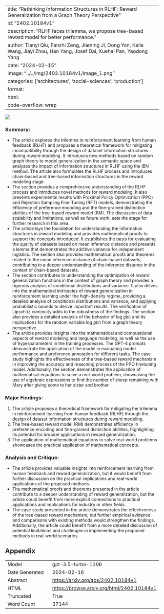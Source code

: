 
---
title: "Rethinking Information Structures in RLHF: Reward Generalization from a Graph Theory Perspective"
id: "2402.10184v1"
description: "RLHF faces trilemma, we propose tree-based reward model for better performance."
author: Tianyi Qiu, Fanzhi Zeng, Jiaming Ji, Dong Yan, Kaile Wang, Jiayi Zhou, Han Yang, Josef Dai, Xuehai Pan, Yaodong Yang
date: "2024-02-15"
image: "../../img/2402.10184v1/image_1.png"
categories: ['architectures', 'social-sciences', 'production']
format:
  html:
    code-overflow: wrap
---

![](../../img/2402.10184v1/image_1.png)

### Summary:
- The article explores the trilemma in reinforcement learning from human feedback (RLHF) and proposes a theoretical framework for mitigating incompatibility through the design of dataset information structures during reward modeling. It introduces new methods based on random graph theory to model generalization in the semantic space and analyzes the impact of information structures in RLHF using the IBN method. The article also formulates the RLHF process and introduces chain-based and tree-based information structures in the reward modeling stage.
- The section provides a comprehensive understanding of the RLHF process and introduces novel methods for reward modeling. It also presents experimental results with Proximal Policy Optimization (PPO) and Rejection Sampling Fine-Tuning (RFT) models, demonstrating the efficiency of preference encoding and the fine-grained distinction abilities of the tree-based reward model (RM). The discussion of data scalability and limitations, as well as future work, sets the stage for further research in this area.
- The article lays the foundation for understanding the information structures in reward modeling and provides mathematical proofs to support the concepts introduced. It establishes the basis for evaluating the quality of datasets based on mean inference distance and presents a lemma that demonstrates the additive variance for independent logistics. The section also provides mathematical proofs and theorems related to the mean inference distance of chain-based datasets, contributing to a deeper understanding of the inference distance in the context of chain-based datasets.
- The section contributes to understanding the optimization of reward generalization functions in the context of graph theory and provides a rigorous analysis of conditional distributions and variance. It also delves into the mathematical intricacies of reward generalization in reinforcement learning under the high-density regime, providing a detailed analysis of conditional distributions and variance, and applying probabilistic bounds to derive important results. The verification of Lipschitz continuity adds to the robustness of the findings. The section also provides a detailed analysis of the behavior of log 𝑔(𝑣) and its implications for the random variable log 𝑔(𝑣) from a graph theory perspective.
- The article provides insights into the mathematical and computational aspects of reward modeling and language modeling, as well as the use of hyperparameters in the training processes. The GPT-4 prompts demonstrate the application of the model in evaluating model performance and preference annotation for different tasks. The case study highlights the effectiveness of the tree-based reward mechanism in improving the accuracy and reasoning process of the PPO finetuning model. Additionally, the section demonstrates the application of mathematical equations to solve a real-world problem, showcasing the use of algebraic expressions to find the number of sheep remaining with Mary after giving some to her sister and brother.

### Major Findings:
1. The article proposes a theoretical framework for mitigating the trilemma in reinforcement learning from human feedback (RLHF) through the design of dataset information structures during reward modeling.
2. The tree-based reward model (RM) demonstrates efficiency in preference encoding and fine-grained distinction abilities, highlighting its potential for broader applications in reward generalization.
3. The application of mathematical equations to solve real-world problems showcases the practical application of mathematical concepts.

### Analysis and Critique:
- The article provides valuable insights into reinforcement learning from human feedback and reward generalization, but it would benefit from further discussion on the practical implications and real-world applications of the proposed methods.
- The mathematical proofs and theorems presented in the article contribute to a deeper understanding of reward generalization, but the article could benefit from more explicit connections to practical applications and implications for industry or other fields.
- The case study presented in the article demonstrates the effectiveness of the tree-based reward mechanism, but further empirical evidence and comparisons with existing methods would strengthen the findings. Additionally, the article could benefit from a more detailed discussion of potential limitations and challenges in implementing the proposed methods in real-world scenarios.

## Appendix

|          |          |
|----------|----------|
| Model     | gpt-3.5-turbo-1106       |
| Date Generated     | 2024-02-16       |
| Abstract | [https://arxiv.org/abs/2402.10184v1](https://arxiv.org/abs/2402.10184v1)        |
| HTML     | [https://browse.arxiv.org/html/2402.10184v1](https://browse.arxiv.org/html/2402.10184v1)       |
| Truncated       | True       |
| Word Count       | 37144       |